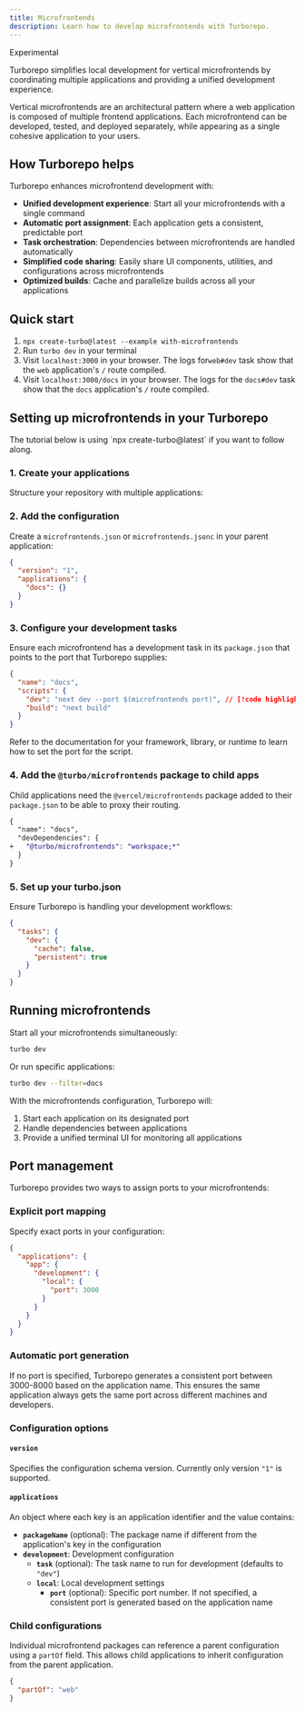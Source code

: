 ```yaml
---
title: Microfrontends
description: Learn how to develop microfrontends with Turborepo.
---
```



<ExperimentalBadge>Experimental</ExperimentalBadge>

Turborepo simplifies local development for vertical microfrontends by coordinating multiple applications and providing a unified development experience.

Vertical microfrontends are an architectural pattern where a web application is composed of multiple frontend applications. Each microfrontend can be developed, tested, and deployed separately, while appearing as a single cohesive application to your users.

## How Turborepo helps

Turborepo enhances microfrontend development with:

- **Unified development experience**: Start all your microfrontends with a single command
- **Automatic port assignment**: Each application gets a consistent, predictable port
- **Task orchestration**: Dependencies between microfrontends are handled automatically
- **Simplified code sharing**: Easily share UI components, utilities, and configurations across microfrontends
- **Optimized builds**: Cache and parallelize builds across all your applications

## Quick start

1. `npx create-turbo@latest --example with-microfrontends`
2. Run `turbo dev` in your terminal
3. Visit `localhost:3000` in your browser. The logs for`web#dev` task show that the `web` application's `/` route compiled.
4. Visit `localhost:3000/docs` in your browser. The logs for the `docs#dev` task show that the `docs` application's `/` route compiled.

## Setting up microfrontends in your Turborepo

<Callout>
  The tutorial below is using `npx create-turbo@latest` if you want to follow
  along.
</Callout>

### 1. Create your applications

Structure your repository with multiple applications:

<Files>
  <Folder name="apps" defaultOpen>
    <Folder name="web" />
    <Folder name="docs" />
  </Folder>
</Files>

### 2. Add the configuration

Create a `microfrontends.json` or `microfrontends.jsonc` in your parent application:

```json title="./apps/web/microfrontends.json"
{
  "version": "1",
  "applications": {
    "docs": {}
  }
}
```

### 3. Configure your development tasks

Ensure each microfrontend has a development task in its `package.json` that points to the port that Turborepo supplies:

```json title="./apps/docs/package.json"
{
  "name": "docs",
  "scripts": {
    "dev": "next dev --port $(microfrontends port)", // [!code highlight]
    "build": "next build"
  }
}
```

Refer to the documentation for your framework, library, or runtime to learn how to set the port for the script.

### 4. Add the `@turbo/microfrontends` package to child apps

Child applications need the `@vercel/microfrontends` package added to their `package.json` to be able to proxy their routing.

```diff title="./apps/docs/package.json"
{
  "name": "docs",
  "devDependencies": {
+   "@turbo/microfrontends": "workspace;*"
  }
}
```

### 5. Set up your turbo.json

Ensure Turborepo is handling your development workflows:

```json title="./turbo.json"
{
  "tasks": {
    "dev": {
      "cache": false,
      "persistent": true
    }
  }
}
```

## Running microfrontends

Start all your microfrontends simultaneously:

```bash title="Terminal"
turbo dev
```

Or run specific applications:

```bash title="Terminal"
turbo dev --filter=docs
```

With the microfrontends configuration, Turborepo will:

1. Start each application on its designated port
2. Handle dependencies between applications
3. Provide a unified terminal UI for monitoring all applications

## Port management

Turborepo provides two ways to assign ports to your microfrontends:

### Explicit port mapping

Specify exact ports in your configuration:

```json title="microfrontends.json"
{
  "applications": {
    "app": {
      "development": {
        "local": {
          "port": 3000
        }
      }
    }
  }
}
```

### Automatic port generation

If no port is specified, Turborepo generates a consistent port between 3000-8000 based on the application name. This ensures the same application always gets the same port across different machines and developers.

### Configuration options

#### `version`

Specifies the configuration schema version. Currently only version `"1"` is supported.

#### `applications`

An object where each key is an application identifier and the value contains:

- **`packageName`** (optional): The package name if different from the application's key in the configuration
- **`development`**: Development configuration
  - **`task`** (optional): The task name to run for development (defaults to `"dev"`)
  - **`local`**: Local development settings
    - **`port`** (optional): Specific port number. If not specified, a consistent port is generated based on the application name

### Child configurations

Individual microfrontend packages can reference a parent configuration using a `partOf` field. This allows child applications to inherit configuration from the parent application.

```json title="./apps/docs/microfrontends.json"
{
  "partOf": "web"
}
```
